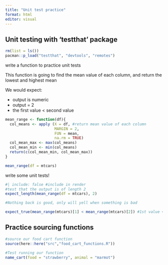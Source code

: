 ```yaml
---
title: "Unit test practice"
format: html
editor: visual
---
```


## Unit testing with 'testthat' package

```r
rm(list = ls())
pacman::p_load("testthat", "devtools", "remotes")
```

write a function to practice unit tests

This function is going to find the mean value of each column, and return the lowest and highest mean

We would expect:

-  output is numeric
-  output = 2 
-  the first value \< second value

```r
mean_range <- function(df){
  col_means <- apply (X = df, #return mean value of each column
                      MARGIN = 2,
                      FUN = mean,
                      na.rm = TRUE)
  col_mean_max <- max(col_means)
  col_mean_min <- min(col_means)
  return(c(col_mean_min, col_mean_max))
}

mean_range(df = mtcars)
```
write some unit tests!

```r
#| include: false #include in render
#test that the output is of length 2
expect_length(mean_range(df = mtcars), 2)

#Nothing back is good, only will yell when something is bad

expect_true(mean_range(mtcars)[1] < mean_range(mtcars)[2]) #1st value < 2nd

```

## Practice sourcing functions 
```r
#source our food cart function
source(here::here("src","food_cart_functions.R"))

#Test running our function
name_cart(food = "strawberry", animal = "marmot")


```

